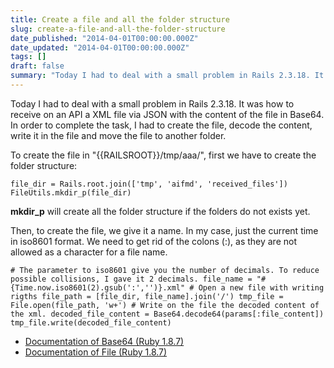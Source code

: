 ```yaml
---
title: Create a file and all the folder structure
slug: create-a-file-and-all-the-folder-structure
date_published: "2014-04-01T00:00:00.000Z"
date_updated: "2014-04-01T00:00:00.000Z"
tags: []
draft: false
summary: "Today I had to deal with a small problem in Rails 2.3.18. It was how to receive on an API a XML file via JSON with the content of the file…"
---
```


Today I had to deal with a small problem in Rails 2.3.18. It was how to receive on an API a XML file via JSON with the content of the file in Base64. In order to complete the task, I had to create the file, decode the content, write it in the file and move the file to another folder.

To create the file in "{{RAILSROOT}}/tmp/aaa/", first we have to create the folder structure:

    file_dir = Rails.root.join(['tmp', 'aifmd', 'received_files']) FileUtils.mkdir_p(file_dir)

**mkdir_p** will create all the folder structure if the folders do not exists yet.

Then, to create the file, we give it a name. In my case, just the current time in iso8601 format. We need to get rid of the colons (:), as they are not allowed as a character for a file name.

    # The parameter to iso8601 give you the number of decimals. To reduce possible collisions, I gave it 2 decimals. file_name = "#{Time.now.iso8601(2).gsub(':','')}.xml" # Open a new file with writing rigths file_path = [file_dir, file_name].join('/') tmp_file = File.open(file_path, 'w+') # Write on the file the decoded content of the xml. decoded_file_content = Base64.decode64(params[:file_content]) tmp_file.write(decoded_file_content)

- [Documentation of Base64 (Ruby 1.8.7)](http://ruby-doc.org/stdlib-1.8.7/libdoc/base64/rdoc/Base64.html)
- [Documentation of File (Ruby 1.8.7)](http://ruby-doc.org/core-1.8.7/File.html)
